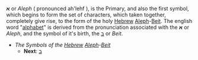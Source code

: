 '''א''' or ''Aleph'' ( pronounced ah'lehf ), is the Primary, and also the first symbol, which begins to form the set of characters, which taken together, completely give rise, to the form of the holy [[Hebrew]] [[Aleph]]-[[Beit]]. The english word "[[alphabet]]" is derived from the pronunciation associated with the '''א''' or ''Aleph'', and the symbol of it's birth, the [[ב]] or ''Beit''.

* ''The Symbols of the [[Hebrew]] [[Aleph]]-[[Beit]]''
** '''Next''': [[ב]]
